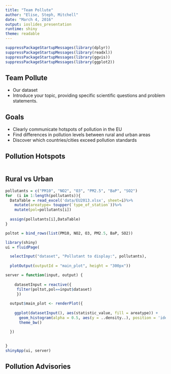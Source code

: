 ```yaml
---
title: "Team Pollute"
author: "Elise, Steph, Mitchell"
date: "March 4, 2016"
output: ioslides_presentation
runtime: shiny
theme: readable
---
```


```r
suppressPackageStartupMessages(library(dplyr))
suppressPackageStartupMessages(library(readxl))
suppressPackageStartupMessages(library(ggvis))
suppressPackageStartupMessages(library(ggplot2))
```

## Team Pollute

- Our dataset
- Introduce your topic, providing specific scientific questions and problem statements.

## Goals

- Clearly communicate hotspots of pollution in the EU
- Find differences in pollution levels between rural and urban areas
- Discover which countries/cities exceed pollution standards

## Pollution Hotspots

```r

```

## Rural vs Urban

```r
pollutants = c("PM10", "NO2", "O3", "PM2.5", "BaP", "SO2")
for  (i in 1:length(pollutants)){
  DataTable = read_excel('data/EU2013.xlsx', sheet=i)%>%
    mutate(areatype= toupper(`type_of_station`))%>%
    mutate(pol=pollutants[i])
  
  assign(pollutants[i],DataTable)
}

poltot = bind_rows(list(PM10, NO2, O3, PM2.5, BaP, SO2))
```

```r
library(shiny)
ui = fluidPage(

  selectInput("dataset", "Pollutant to display:", pollutants),
  
  plotOutput(outputId = "main_plot", height = "300px"))

server = function(input, output) {
  
    datasetInput = reactive({
     filter(poltot,pol==input$dataset)
     })
  
  output$main_plot <- renderPlot({
    
    ggplot(datasetInput(), aes(statistic_value, fill = areatype)) +
      geom_histogram(alpha = 0.5, aes(y = ..density..), position = 'identity', bins = 16) +
      theme_bw()

  })
  
  
}
shinyApp(ui, server)
```

## Pollution Advisories

```r

```
